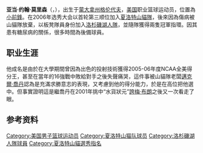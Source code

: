 {{noteTA
|G1=NBA
|1=zh-hans:夸梅·布朗;zh-hk:卡華美·保朗;zh-tw:夸米·布朗;
}}
{{Infobox NBA Player
| name =亚当·莫里森<br />Adam Morrison
| image = Adam Morrison.jpg
| position = [[小前锋|小前锋]]
| nickname = Ammo、Mo、The Stache
| height_ft = 6
| height_in = 8
| weight_lb = 205
| team = 退役
| nationality = {{USA}}
| nationality_2 =
| birth_date = {{Birth date and age|1984|7|19}}
| birth_place = {{USA}}[[蒙大拿州|蒙大拿州]][[格伦代夫_(蒙大拿州)|格伦代夫]]
| death_date = 
| death_place = 
| highschool = 
| college = [[贡萨加大学|贡萨加大学]]
| draft_round = 1
| draft_pick  = 3
| draft_year = 2006
| draft_team = [[夏洛特山猫队|夏洛特山猫队]]
| career_start =2006年
| career_end = 今
| former_teams = [[夏洛特山猫队|夏洛特山猫队]]（2006年至2009年）<br />[[洛杉矶湖人|洛杉矶湖人]]（2009年至2010年）
| awards = NBA总冠军：2009年、2010年<br />NBA新秀阵容第二队：2007年<br />NBA月度最佳新秀：2006年11月
| halloffame = 
}}
'''亚当·约翰·莫里森'''（{{lang-en|'''Adam John Morrison'''}}，{{bd|1984年|7月19日}}），出生于[[蒙大拿州|蒙大拿州]][[格伦代夫_(蒙大拿州)|格伦代夫]]，[[美国|美国]]职业篮球运动员，位置為[[小前鋒|小前鋒]]。在2006年选秀大会以首轮第三顺位加入[[夏洛特山貓隊|夏洛特山貓隊]]，後來因為傷病被山貓隊放棄，以板凳隊員身份加入[[洛杉磯湖人隊|洛杉磯湖人隊]]，並隨隊獲得兩隻冠軍指環。因其患有糖尿病的關係，很多時間為後備球員。

== 职业生涯 ==
他成名是由於在大學期間曾因為出色的投射技術獲得2005-06年度NCAA全美得分王，甚至在當年的16強戰中敗給對手之後失聲痛哭，這件事被山貓隊老闆[[邁克爾·喬丹|邁克爾·喬丹]]認為是充滿求勝意志的表現，又考慮到他的得分能力，於是在高位把他選中。但事實證明這是繼喬丹在2001年挑中“水貨狀元”[[誇梅·布朗|誇梅·布朗]]之後又一次看走了眼。
== 参考资料 ==
{{reflist}}

{{US-sport-bio-stub}}
{{西海岸联盟年度最佳男子篮球运动员}}
{{NABC年度最佳球员}}
{{奥斯卡·罗伯逊奖}}
{{2006 NBA Draft}}

{{Los Angeles Lakers 2008–09 NBA champions}}
{{Los Angeles Lakers 2009–10 NBA champions}}

{{Authority control}}
{{DEFAULTSORT:Morrison, Adam}}
[[Category:美国男子篮球运动员|Category:美国男子篮球运动员]]
[[Category:夏洛特山猫队球员|Category:夏洛特山猫队球员]]
[[Category:洛杉磯湖人隊球員|Category:洛杉磯湖人隊球員]]
[[Category:夏洛特山貓選秀指名|Category:夏洛特山貓選秀指名]]